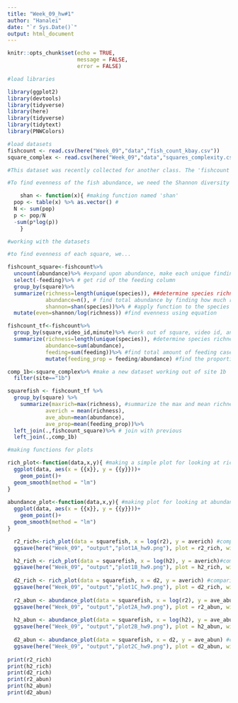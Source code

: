 ```yaml
---
title: "Week_09_hw#1"
author: "Hanalei"
date: "`r Sys.Date()`"
output: html_document
---
```


```r
knitr::opts_chunk$set(echo = TRUE,
                      message = FALSE,
                      error = FALSE)
```

```r
#load libraries

library(ggplot2)
library(devtools)
library(tidyverse)
library(here)
library(tidyverse)
library(tidytext)
library(PNWColors)

```

```r
#load datasets
fishcount <- read.csv(here("Week_09","data","fish_count_kbay.csv"))
square_complex <- read.csv(here("Week_09","data","squares_complexity.csv"))
```

```r
#This dataset was recently collected for another class. The 'fishcount' dataset is a fishcount of a specific 1x1 meter square in K bay. The 'square_complex' dataset is teh complexity of those same squares in kbay.

#To find evenness of the fish abundance, we need the Shannon diversity index... whatever that means. To find this number, we use function 

    shan <- function(x){ #making function named 'shan'
  pop <- table(x) %>% as.vector() #
  N <- sum(pop)
  p <- pop/N
  -sum(p*log(p)) 
    }
```

```r
#working with the datasets

#to find evenness of each square, we...

fishcount_square<-fishcount%>% 
  uncount(abundance)%>% #expand upon abundance, make each unique finding it's own row
  select(-feeding)%>% # get rid of the feeding column
  group_by(square)%>% 
  summarize(richness=length(unique(species)), ##determine species richness by finding all unique species present
            abundance=n(), # find total abundance by finding how much rows pertain to a square
            shannon=shan(species))%>% # #apply function to the species columns
  mutate(even=shannon/log(richness)) #find evenness using equation 

fishcount_tf<-fishcount%>%
  group_by(square,video_id,minute)%>% #work out of square, video id, and minute column
  summarize(richness=length(unique(species)), #determine species richness by finding all unique species present
            abundance=sum(abundance),
            feeding=sum(feeding))%>% #find total amount of feeding cases
            mutate(feeding_prop = feeding/abundance) #find the proportion of eating cases, just cuz it makes it like professional

comp_1b<-square_complex%>% #make a new dataset working out of site 1b
  filter(site=="1b")

squarefish <- fishcount_tf %>%
  group_by(square) %>%
    summarize(maxrich=max(richness), #summarize the max and mean richness and abundance
            averich = mean(richness),
            ave_abun=mean(abundance),
            ave_prop=mean(feeding_prop))%>%
  left_join(.,fishcount_square)%>% # join with previous 
  left_join(.,comp_1b)
```
```r
#making functions for plots

rich_plot<-function(data,x,y){ #making a simple plot for looking at richness
  ggplot(data, aes(x = {{x}}, y = {{y}}))+
    geom_point()+
  geom_smooth(method = "lm")
}
  
abundance_plot<-function(data,x,y){ #making plot for looking at abundance
  ggplot(data, aes(x = {{x}}, y = {{y}}))+
    geom_point()+
  geom_smooth(method = "lm")
}

  r2_rich<-rich_plot(data = squarefish, x = log(r2), y = averich) #comparing mean richness to rugosity of squares
  ggsave(here("Week_09", "output","plot1A_hw9.png"), plot = r2_rich, width = 8, height = 6)

  h2_rich <- rich_plot(data = squarefish, x = log(h2), y = averich)#comparing mean richness to height range of squares
  ggsave(here("Week_09", "output","plot1B_hw9.png"), plot = h2_rich, width = 8, height = 6)
  
  d2_rich <- rich_plot(data = squarefish, x = d2, y = averich) #comparing mean richness to fractal dimension of squares
  ggsave(here("Week_09", "output","plot1C_hw9.png"), plot = d2_rich, width = 8, height = 6)
  
  r2_abun <- abundance_plot(data = squarefish, x = log(r2), y = ave_abun) #comparing mean abundance to rugosity of squares
  ggsave(here("Week_09", "output","plot2A_hw9.png"), plot = r2_abun, width = 8, height = 6)
  
  h2_abun <- abundance_plot(data = squarefish, x = log(h2), y = ave_abun)#comparing mean abundance to height range of squares
  ggsave(here("Week_09", "output","plot2B_hw9.png"), plot = h2_abun, width = 8, height = 6)
  
  d2_abun <- abundance_plot(data = squarefish, x = d2, y = ave_abun) #comparing mean abundance to fractal dimension of squares
  ggsave(here("Week_09", "output","plot2C_hw9.png"), plot = d2_abun, width = 8, height = 6)
  
print(r2_rich)
print(h2_rich)
print(d2_rich)
print(r2_abun)
print(h2_abun)
print(d2_abun)
  
```

